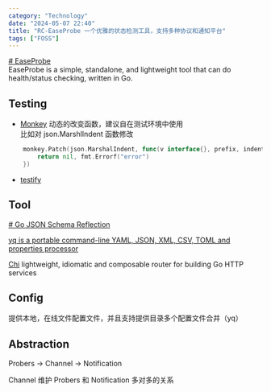 ```yaml
---
category: "Technology"
date: "2024-05-07 22:40"
title: "RC-EaseProbe 一个优雅的状态检测工具，支持多种协议和通知平台"
tags: ["FOSS"]
---
```


[# EaseProbe](https://github.com/megaease/easeprobe)  
EaseProbe is a simple, standalone, and lightweight tool that can do health/status checking, written in Go.

## Testing

- [Monkey](https://github.com/bouk/monkey) 动态的改变函数，建议自在测试环境中使用  
  比如对 json.MarshlIndent 函数修改

```go
	monkey.Patch(json.MarshalIndent, func(v interface{}, prefix, indent string) ([]byte, error) {
		return nil, fmt.Errorf("error")
	})
```

- [testify](https://github.com/stretchr/testify)

## Tool

[# Go JSON Schema Reflection](https://github.com/invopop/jsonschema)

[yq is a portable command-line YAML, JSON, XML, CSV, TOML and properties processor](https://github.com/mikefarah/yq)

[Chi](https://github.com/go-chi/chi) lightweight, idiomatic and composable router for building Go HTTP services

## Config

提供本地，在线文件配置文件，并且支持提供目录多个配置文件合并（yq）

## Abstraction

Probers -> Channel -> Notification

Channel 维护 Probers 和 Notification 多对多的关系
